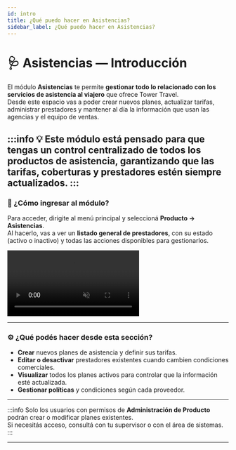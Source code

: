 ```yaml
---
id: intro
title: ¿Qué puedo hacer en Asistencias?
sidebar_label: ¿Qué puedo hacer en Asistencias?
---
```



# 🩺 Asistencias — Introducción

El módulo **Asistencias** te permite **gestionar todo lo relacionado con los servicios de asistencia al viajero** que ofrece Tower Travel.  
Desde este espacio vas a poder crear nuevos planes, actualizar tarifas, administrar prestadores y mantener al día la información que usan las agencias y el equipo de ventas.

:::info
💡 Este módulo está pensado para que tengas un control centralizado de todos los productos de asistencia, garantizando que las tarifas, coberturas y prestadores estén siempre actualizados.
:::
---

### 🚪 ¿Cómo ingresar al módulo?

Para acceder, dirigite al menú principal y seleccioná **Producto → Asistencias**.  
Al hacerlo, vas a ver un **listado general de prestadores**, con su estado (activo o inactivo) y todas las acciones disponibles para gestionarlos.



<div className="video-container">
  <video autoPlay loop muted playsInline preload="auto">
    <source src="/tower-travel-docs/videos/asistencias/asistencias-ingreso.mp4" type="video/mp4" />
  </video>
</div>



---

### ⚙️ ¿Qué podés hacer desde esta sección?

- **Crear** nuevos planes de asistencia y definir sus tarifas.  
- **Editar o desactivar** prestadores existentes cuando cambien condiciones comerciales.  
- **Visualizar** todos los planes activos para controlar que la información esté actualizada.  
- **Gestionar políticas** y condiciones según cada proveedor.

---

:::info
Solo los usuarios con permisos de **Administración de Producto** podrán crear o modificar planes existentes.  
Si necesitás acceso, consultá con tu supervisor o con el área de sistemas.
:::

---


